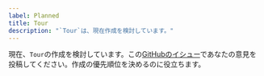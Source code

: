 ```yaml
---
label: Planned
title: Tour
description: "`Tour`は、現在作成を検討しています。"
---
```


現在、`Tour`の作成を検討しています。この[GitHubのイシュー](https://github.com/yamada-ui/yamada-ui/issues/992)であなたの意見を投稿してください。作成の優先順位を決めるのに役立ちます。
